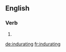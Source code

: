 ==English==

===Verb===
{{head|en}}

# {{present participle of|indurate|lang=en}}

[[de:indurating]]
[[fr:indurating]]